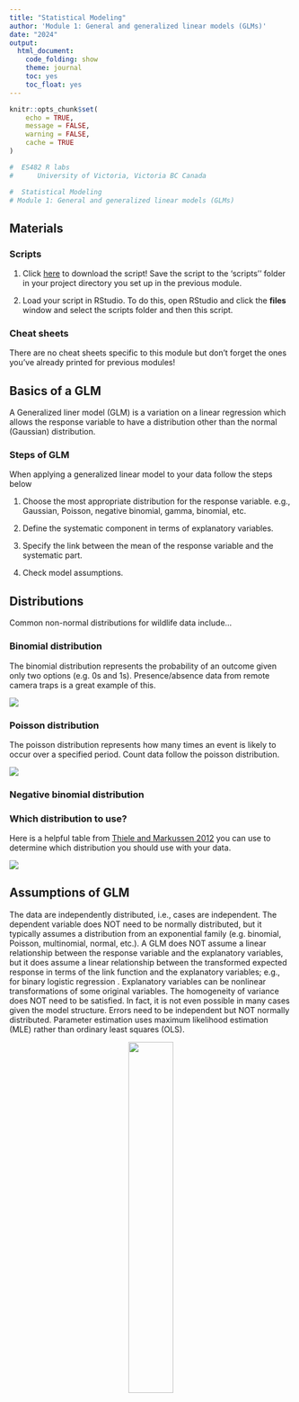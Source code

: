 ```yaml
---
title: "Statistical Modeling"
author: 'Module 1: General and generalized linear models (GLMs)'
date: "2024"
output:
  html_document:
    code_folding: show
    theme: journal
    toc: yes
    toc_float: yes
---
```


```r
knitr::opts_chunk$set(
	echo = TRUE,
	message = FALSE,
	warning = FALSE,
	cache = TRUE
)
```

```r

#  ES482 R labs   
#      University of Victoria, Victoria BC Canada             

#  Statistical Modeling
# Module 1: General and generalized linear models (GLMs)


```

## Materials

### Scripts

1. Click [here](mod_1_glm.R) to download the script! Save the script to the 'scripts'' folder in your project directory you set up in the previous module.

2. Load your script in RStudio. To do this, open RStudio and click the **files** window and select the scripts folder and then this script.

### Cheat sheets

There are no cheat sheets specific to this module but don't forget the ones you've already printed for previous modules!

## Basics of a GLM

A Generalized liner model (GLM) is a variation on a linear regression which allows the response variable to have a distribution other than the normal (Gaussian) distribution.

### Steps of GLM

When applying a generalized linear model to your data follow the steps below    

1. Choose the most appropriate distribution for the response variable. e.g., Gaussian, Poisson, negative binomial, gamma, binomial, etc.   

2. Define the systematic component in terms of explanatory variables. 

3. Specify the link between the mean of the response variable and the systematic part.    

4. Check model assumptions.      


## Distributions
Common non-normal distributions for wildlife data include...

### Binomial distribution

The binomial distribution represents the probability of an outcome given only two options (e.g. 0s and 1s). Presence/absence data from remote camera traps is a great example of this.

![](images/binomial-distribution-formula.png)

### Poisson distribution

The poisson distribution represents how many times an event is likely to occur over a specified period. Count data follow the poisson distribution.

![](images/poisson-distribution-formula.png)

### Negative binomial distribution


### Which distribution to use?

Here is a helpful table from [Thiele and Markussen 2012](https://www.cabidigitallibrary.org/doi/abs/10.1079/PAVSNNR20127016) you can use to determine which distribution you should use with your data. 

![](images/glm_distributions.png)

## Assumptions of GLM


The data 
 are independently distributed, i.e., cases are independent.
The dependent variable 
 does NOT need to be normally distributed, but it typically assumes a distribution from an exponential family (e.g. binomial, Poisson, multinomial, normal, etc.).
A GLM does NOT assume a linear relationship between the response variable and the explanatory variables, but it does assume a linear relationship between the transformed expected response in terms of the link function and the explanatory variables; e.g., for binary logistic regression 
.
Explanatory variables can be nonlinear transformations of some original variables.
The homogeneity of variance does NOT need to be satisfied. In fact, it is not even possible in many cases given the model structure.
Errors need to be independent but NOT normally distributed.
Parameter estimation uses maximum likelihood estimation (MLE) rather than ordinary least squares (OLS).

<center>
![](images/construction_dog.jpeg){width=40%}
</center>